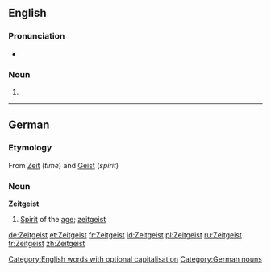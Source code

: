 {{see|zeitgeist}}
==English==
{{wikipedia}}
===Pronunciation===
*{{audio|en-uk-zeitgeist.ogg|Audio (UK)}}

===Noun===
{{en-noun|s|pl2=Zeitgeister}}

# {{alternative spelling of|[[zeitgeist]]}}

----

==German==

===Etymology===
From {{G.}} [[Zeit]] (''time'') and [[Geist]] (''spirit'')

===Noun===
'''Zeitgeist''' {{m}}

# [[spirit|Spirit]] of the [[age]]; [[zeitgeist]]

{{de-decl-noun|der Zeitgeist|die Zeitgeister|des Zeitgeistes|der Zeitgeister|dem Zeitgeist|den Zeitgeistern|den Zeitgeist|die Zeitgeister}}

[[Category:English words with optional capitalisation]]
[[Category:German nouns]]

[[de:Zeitgeist]]
[[et:Zeitgeist]]
[[fr:Zeitgeist]]
[[id:Zeitgeist]]
[[pl:Zeitgeist]]
[[ru:Zeitgeist]]
[[tr:Zeitgeist]]
[[zh:Zeitgeist]]